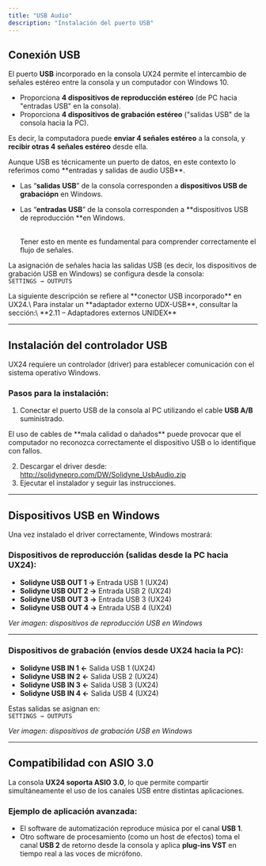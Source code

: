 ```yaml
---
title: "USB Audio"
description: "Instalación del puerto USB"
---
```


## Conexión USB

El puerto **USB** incorporado en la consola UX24 permite el intercambio de señales estéreo entre la consola y un computador con Windows 10.

- <Icon icon="arrow-right-to-line" iconType="solid" color="#008dff" size={22} /> Proporciona **4 dispositivos de reproducción estéreo** (de PC hacia "entradas USB" en la consola).
- <Icon icon="arrow-left-from-line" iconType="solid" color="#00860b" size={22} /> Proporciona **4 dispositivos de grabación estéreo** ("salidas USB" de la consola hacia la PC).

Es decir, la computadora puede **enviar 4 señales estéreo** a la consola, y **recibir otras 4 señales estéreo** desde ella.

<Tip>
  Aunque USB es técnicamente un puerto de datos, en este contexto lo referimos como **entradas y salidas de audio USB**.

  - Las “**salidas USB**” de la consola corresponden a **dispositivos USB de grabaciópn** en Windows.
  - Las “**entradas USB**” de la consola corresponden a **dispositivos USB de reproducción **en Windows.

    \
    Tener esto en mente es fundamental para comprender correctamente el flujo de señales.
</Tip>

La asignación de señales hacia las salidas USB (es decir, los dispositivos de grabación USB en Windows) se configura desde la consola:\
`SETTINGS → OUTPUTS`

<Note>
  La siguiente descripción se refiere al **conector USB incorporado** en UX24.\
  Para instalar un **adaptador externo UDX-USB**, consultar la sección:\
  **2.11 – Adaptadores externos UNIDEX**
</Note>

---

## Instalación del controlador USB

UX24 requiere un controlador (driver) para establecer comunicación con el sistema operativo Windows.

### Pasos para la instalación:

1. Conectar el puerto USB de la consola al PC utilizando el cable **USB A/B** suministrado.

<Warning>
  El uso de cables de **mala calidad o dañados** puede provocar que el computador no reconozca correctamente el dispositivo USB o lo identifique con fallos.
</Warning>

2. Descargar el driver desde:\
   http://solidynepro.com/DW/Solidyne_UsbAudio.zip
3. Ejecutar el instalador y seguir las instrucciones.

---

## Dispositivos USB en Windows

Una vez instalado el driver correctamente, Windows mostrará:

### Dispositivos de reproducción (salidas desde la PC hacia UX24):

- **Solidyne USB OUT 1 →** Entrada USB 1 (UX24)
- **Solidyne USB OUT 2 →** Entrada USB 2 (UX24)
- **Solidyne USB OUT 3 →** Entrada USB 3 (UX24)
- **Solidyne USB OUT 4 →** Entrada USB 4 (UX24)

_Ver imagen: dispositivos de reproducción USB en Windows_

---

### Dispositivos de grabación (envíos desde UX24 hacia la PC):

- **Solidyne USB IN 1 ←** Salida USB 1 (UX24)
- **Solidyne USB IN 2 ←** Salida USB 2 (UX24)
- **Solidyne USB IN 3 ←** Salida USB 3 (UX24)
- **Solidyne USB IN 4 ←** Salida USB 4 (UX24)

Estas salidas se asignan en:\
`SETTINGS → OUTPUTS`

_Ver imagen: dispositivos de grabación USB en Windows_

---

## Compatibilidad con ASIO 3.0

La consola **UX24 soporta ASIO 3.0**, lo que permite compartir simultáneamente el uso de los canales USB entre distintas aplicaciones.

### Ejemplo de aplicación avanzada:

- El software de automatización reproduce música por el canal **USB 1**.
- Otro software de procesamiento (como un host de efectos) toma el canal **USB 2** de retorno desde la consola y aplica **plug-ins VST** en tiempo real a las voces de micrófono.